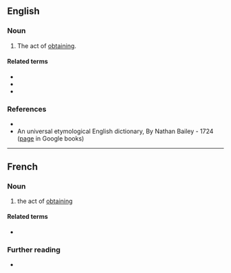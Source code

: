==English==

===Noun===
{{en-noun|-}}

# {{lb|en|rare|science|legal}} The act of [[obtain]]ing.

====Related terms====
* {{l|en|obtainment}}
* {{l|en|acquiring}}
* {{l|en|getting}}

===References===
* {{R:WordNet 2006}}
* An universal etymological English dictionary, By Nathan Bailey - 1724 ([http://books.google.com/books?id=VuYIAAAAQAAJ&pg=PT561&dq=obtention+dictionary page] in Google books)

----

==French==

===Noun===
{{fr-noun|f}}
# the act of [[obtain]]ing

====Related terms====
* {{l|fr|obtenir}}

===Further reading===
* {{R:TLFi}}